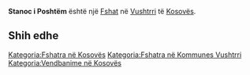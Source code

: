 {{Fshat në Kosovës
 | Emri                = Stanoc i Poshtëm
| sqi_N_name = Stanoc i Poshtëm
| sqi_N_FULL_NAME_RO = Stanoc i Poshtëm
| sqi_N_FULL_NAME_ND_RO = Stanoc i Poshtem
| sqi_N_SORT_NAME_RG = STANOCIPOSHTEM
| sqi_N_FULL_NAME_RG = Stanoc i Poshtëm
| sqi_N_FULL_NAME_ND_RG = Stanoc i Poshtem
| sqi_V_name = Stanofc i Poshtëm
| sqi_V_FULL_NAME_RO = Stanofc i Poshtëm Stanovci i Poshtëm
| sqi_V_FULL_NAME_ND_RO = Stanofc i Poshtem Stanovci i Poshtem
| sqi_V_SORT_NAME_RG = STANOFCIPOSHTEM STANOVCIIPOSHTEM
| sqi_V_FULL_NAME_RG = Stanofc i Poshtëm Stanovci i Poshtëm
| sqi_V_FULL_NAME_ND_RG = Stanofc i Poshtem Stanovci i Poshtem
| srp_N_name = Donje Stanovce
| srp_N_FULL_NAME_RO = Donje Stanovce
| srp_N_FULL_NAME_ND_RO = Donje Stanovce
| srp_N_SORT_NAME_RG = DONJESTANOVCE
| srp_N_FULL_NAME_RG = Donje Stanovce
| srp_N_FULL_NAME_ND_RG = Donje Stanovce
| srp_NS_name = Доње Становце
| srp_NS_FULL_NAME_RO = Доње Становце
| srp_NS_FULL_NAME_ND_RO = Доње Становце
| srp_NS_SORT_NAME_RG = ДОЊЕСТАНОВЦЕ
| srp_NS_FULL_NAME_RG = Доње Становце
| srp_NS_FULL_NAME_ND_RG = Доње Становце
| srp_V_name = Čerkez-kej
| srp_V_FULL_NAME_RO = Čerkez-kej
| srp_V_FULL_NAME_ND_RO = Cerkez-kej
| srp_V_SORT_NAME_RG = CERKEZKEJ
| srp_V_FULL_NAME_RG = Čerkez-kej
| srp_V_FULL_NAME_ND_RG = Cerkez-kej

 | Emri (Rasa dhanore) = 
 | Figura              = 
 | Shteti              = Kosovo
 | Komuna              = Vushtrri
 | Kodi postar         = 
 | Sipërfaqja          = 

 | Popullsia           = 

 | Regj. i popullsisë  = 
 | Dend. e popullsisë  = 
 | Faqja zyrtare       = 
 <!--- Koordinatat ----> 
 | Gjerësia            = 42.741152
 | Gjatësia            = 21.04077
 | Lartësia            = 
}}
'''Stanoc i Poshtëm''' është një [[Fshat]] në [[Vushtrri]] të [[Kosovës]].

<!-- == Gjeografia == -->
<!-- == Historia == -->
<!-- == Demografia == -->
== Shih edhe ==
{{Komuna Vushtrri}}
{{Kosovo-Administrata-Cung}}

[[Kategoria:Fshatra në Kosovës]]
[[Kategoria:Fshatra në Kommunes Vushtrri]]
[[Kategoria:Vendbanime në Kosovës]]